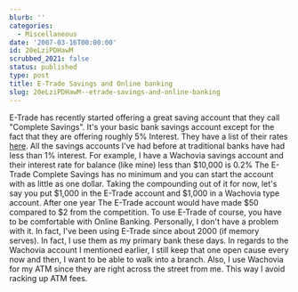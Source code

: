 ```yaml
---
blurb: ''
categories:
  - Miscellaneous
date: '2007-03-16T00:00:00'
id: 20eLziPDHawM
scrubbed_2021: false
status: published
type: post
title: E-Trade Savings and Online banking
slug: 20eLziPDHawM--etrade-savings-and-online-banking
---
```


E-Trade has recently started offering a great saving account that
they call "Complete Savings". It's your basic bank savings account
except for the fact that they are offering roughly 5% Interest.
They have a list of their rates
[here](https://us.etrade.com/e/t/home/completesavings?_skinnertab=bank).
All the savings accounts I've had before at traditional banks have
had less than 1% interest. For example, I have a Wachovia savings
account and their interest rate for balance (like mine) less than
$10,000 is 0.2% The E-Trade Complete Savings has no minimum and you
can start the account with as little as one dollar. Taking the
compounding out of it for now, let's say you put $1,000 in the
E-Trade account and $1,000 in a Wachovia type account. After one
year The E-Trade account would have made $50 compared to $2 from
the competition. To use E-Trade of course, you have to be
comfortable with Online Banking. Personally, I don't have a problem
with it. In fact, I've been using E-Trade since about 2000 (if
memory serves). In fact, I use them as my primary bank these days.
In regards to the Wachovia account I mentioned earlier, I still
keep that one open cause every now and then, I want to be able to
walk into a branch. Also, I use Wachovia for my ATM since they are
right across the street from me. This way I avoid racking up ATM
fees.
